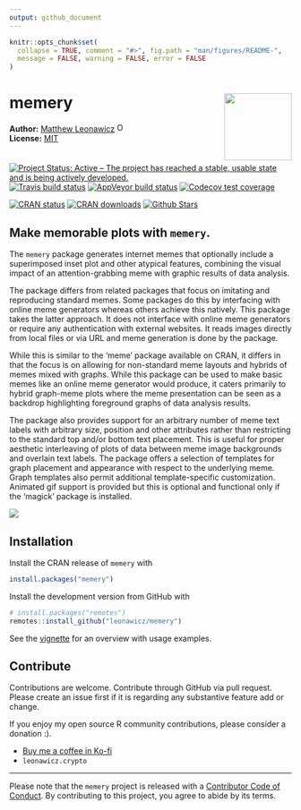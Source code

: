 ```yaml
---
output: github_document
---
```


<!-- README.md is generated from README.Rmd. Please edit that file -->

```r
knitr::opts_chunk$set(
  collapse = TRUE, comment = "#>", fig.path = "man/figures/README-",
  message = FALSE, warning = FALSE, error = FALSE
)
```

# memery <img src="man/figures/logo.png" style="margin-left:10px;margin-bottom:5px;" width="120" align="right">
**Author:** [Matthew Leonawicz](https://github.com/leonawicz) <a href="https://orcid.org/0000-0001-9452-2771" target="orcid.widget">
<img alt="ORCID logo" src="https://info.orcid.org/wp-content/uploads/2019/11/orcid_16x16.png" width="16" height="16" /></a>
<br/>
**License:** [MIT](https://opensource.org/licenses/MIT)<br/>

[![Project Status: Active – The project has reached a stable, usable state and is being actively developed.](https://www.repostatus.org/badges/latest/active.svg)](https://www.repostatus.org/)
[![Travis build status](https://travis-ci.org/leonawicz/memery.svg?branch=master)](https://travis-ci.org/leonawicz/memery)
[![AppVeyor build status](https://ci.appveyor.com/api/projects/status/github/leonawicz/memery?branch=master&svg=true)](https://ci.appveyor.com/project/leonawicz/memery)
[![Codecov test coverage](https://codecov.io/gh/leonawicz/memery/branch/master/graph/badge.svg)](https://codecov.io/gh/leonawicz/memery?branch=master)

[![CRAN status](http://www.r-pkg.org/badges/version/memery)](https://cran.r-project.org/package=memery)
[![CRAN downloads](http://cranlogs.r-pkg.org/badges/grand-total/memery)](https://cran.r-project.org/package=memery) 
[![Github Stars](https://img.shields.io/github/stars/leonawicz/memery.svg?style=social&label=Github)](https://github.com/leonawicz/memery)

## Make memorable plots with `memery`.

The `memery` package generates internet memes that optionally include a superimposed inset plot and other atypical features, combining the visual impact of an attention-grabbing meme with graphic results of data analysis. 

The package differs from related packages that focus on imitating and reproducing standard memes. Some packages do this by interfacing with online meme generators whereas others achieve this natively. This package takes the latter approach. It does not interface with online meme generators or require any authentication with external websites. It reads images directly from local files or via URL and meme generation is done by the package.

While this is similar to the 'meme' package available on CRAN, it differs in that the focus is on allowing for non-standard meme layouts and hybrids of memes mixed with graphs. While this package can be used to make basic memes like an online meme generator would produce, it caters primarily to hybrid graph-meme plots where the meme presentation can be seen as a backdrop highlighting foreground graphs of data analysis results.

The package also provides support for an arbitrary number of meme text labels with arbitrary size, position and other attributes rather than restricting to the standard top and/or bottom text placement. This is useful for proper aesthetic interleaving of plots of data between meme image backgrounds and overlain text labels. The package offers a selection of templates for graph placement and appearance with respect to the underlying meme. Graph templates also permit additional template-specific customization.
Animated gif support is provided but this is optional and functional only if the 'magick' package is installed.

![](https://leonawicz.github.io/memery/articles/meme4d.jpg)

## Installation

Install the CRAN release of `memery` with

```r
install.packages("memery")
```

Install the development version from GitHub with

```r
# install.packages("remotes")
remotes::install_github("leonawicz/memery")
```

See the [vignette](https://leonawicz.github.io/memery/articles/memery.html) for an overview with usage examples.

## Contribute

Contributions are welcome. Contribute through GitHub via pull request. Please create an issue first if it is regarding any substantive feature add or change.

If you enjoy my open source R community contributions, please consider a donation :).

* [Buy me a coffee in Ko-fi](https://ko-fi.com/leonawicz)
* `leonawicz.crypto`

---

Please note that the `memery` project is released with a [Contributor Code of Conduct](https://github.com/leonawicz/memery/blob/master/CODE_OF_CONDUCT.md). By contributing to this project, you agree to abide by its terms.
